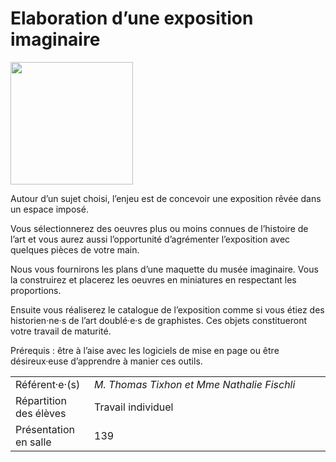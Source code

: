 # Elaboration d'une exposition imaginaire

::: {.center data-latex=""}
![](images/elaboration-d-une-exposition-imaginaire.png){height=14em}
:::

Autour d'un sujet choisi, l'enjeu est de concevoir une exposition
rêvée dans un espace imposé.

Vous sélectionnerez des oeuvres plus ou moins connues de l'histoire de
l'art et vous aurez aussi l'opportunité d'agrémenter l'exposition
avec quelques pièces de votre main.

Nous vous fournirons les plans d'une maquette du musée imaginaire. Vous
la construirez et placerez les oeuvres en miniatures en respectant les
proportions.

Ensuite vous réaliserez le catalogue de l'exposition comme si vous
étiez des historien·ne·s de l'art doublé·e·s de graphistes. Ces objets
constitueront votre travail de maturité.

Prérequis : être à l'aise avec les logiciels de mise en page ou être
désireux·euse d'apprendre à manier ces outils.

::: {.small data-latex=""}
|                        |                                            |
| :------------- | :----------------------------------------- |
| Référent·e·(s)         | _M. Thomas Tixhon et Mme Nathalie Fischli_                              |
| Répartition des élèves | Travail individuel                                |
| Présentation en salle  | 139                                  |
:::